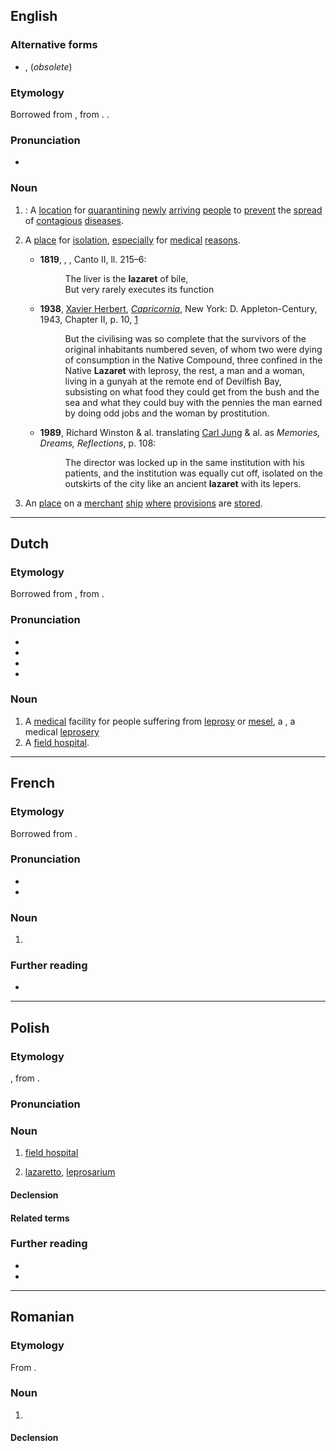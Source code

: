 {{also|lazarèt}}
==English==

===Alternative forms===
* {{l|en|lazzaretto}}, {{l|en|lazarette}} (''obsolete'')

===Etymology===
Borrowed from {{bor|en|fr|lazaret}}, from {{der|en|it|lazzaretto}}. {{doublet|en|lazzaretto}}.

===Pronunciation===
* {{IPA|en|/læzəˈɹɛt/}}

===Noun===
{{en-noun}}

# {{synonym of|en|quarantine}}: A [[location]] for [[quarantining]] [[newly]] [[arriving]] [[people]] to [[prevent]] the [[spread]] of [[contagious]] [[disease]]s.
# {{lb|en|figurative}} A [[place]] for [[isolation]], [[especially]] for [[medical]] [[reason]]s.
#* '''1819''', {{w|Lord Byron}}, ''{{w|Don Juan (poem)|Don Juan}}'', Canto II, ll. 215–6:
#*: The liver is the '''lazaret''' of bile,<br>But very rarely executes its function
#* '''1938''', [[w:Xavier Herbert|Xavier Herbert]], ''[[w:Capricornia (novel)|Capricornia]]'', New York: D. Appleton-Century, 1943, Chapter II, p. 10, [https://archive.org/details/capricornianovel00herb]
#*: But the civilising was so complete that the survivors of the original inhabitants numbered seven, of whom two were dying of consumption in the Native Compound, three confined in the Native '''Lazaret''' with leprosy, the rest, a man and a woman, living in a gunyah at the remote end of Devilfish Bay, subsisting on what food they could get from the bush and the sea and what they could buy with the pennies the man earned by doing odd jobs and the woman by prostitution.
#* '''1989''', Richard Winston & al. translating [[w:Carl Jung|Carl Jung]] & al. as ''Memories, Dreams, Reflections'', p. 108:
#*: The director was locked up in the same institution with his patients, and the institution was equally cut off, isolated on the outskirts of the city like an ancient '''lazaret''' with its lepers.
# {{lb|en|figurative|nautical}} An [[place]] on a [[merchant]] [[ship]] [[where]] [[provision]]s are [[stored]].

{{cln|en|words suffixed with -et}}
{{c|en|Healthcare|Public safety|Medicine|Ship parts|Buildings}}

----

==Dutch==

===Etymology===
Borrowed from {{bor|nl|fr|lazaret}}, from {{der|nl|it|lazzaretto}}.

===Pronunciation===
* {{IPA|nl|/ˌlaː.zaːˈrɛt/}}
* {{audio|nl|Nl-lazaret.ogg|Audio}}
* {{hyphenation|nl|la|za|ret}}
* {{rhyme|nl|ɛt|s=3}}

===Noun===
{{nl-noun|m|g2=n|-en|-}}

# A [[medical]] facility for people suffering from [[leprosy]] or [[mesel]], a {{l|en|lazaret}}, a medical [[leprosery]]
# A [[field hospital]].
#: {{syn|nl|veldhospitaal}}

----

==French==

===Etymology===
Borrowed from {{bor|fr|it|lazzaretto}}.

===Pronunciation===
* {{fr-IPA}}
* {{audio|fr|LL-Q150 (fra)-Poslovitch-lazaret.wav|Audio}}

===Noun===
{{fr-noun|m}}

# {{l|en|lazaret}}

===Further reading===
* {{R:TLFi}}

----

==Polish==
{{wp|lang=pl}}

===Etymology===
{{bor+|pl|fr|lazaret}}, from {{der|pl|it|lazzaretto}}.

===Pronunciation===
{{pl-p}}

===Noun===
{{pl-noun|m-in}}

# {{lb|pl|dated}} [[field hospital]]
# {{lb|pl|dated}} [[lazaretto]], [[leprosarium]] {{gl|medical facility specializing in treating contagious diseases, especially [[leprosy]]}}

====Declension====
{{pl-decl-noun-m-in}}

====Related terms====
{{col3|pl|title=adjective|lazaretowy}}

===Further reading===
* {{R:pl:WSJP}}
* {{R:pl:PWN}}

{{C|pl|Healthcare}}

----

==Romanian==

===Etymology===
From {{bor|ro|fr|lazaret}}.

===Noun===
{{ro-noun|n|lazarete}}

# {{l|en|lazaret}}

====Declension====
{{ro-noun-n}}